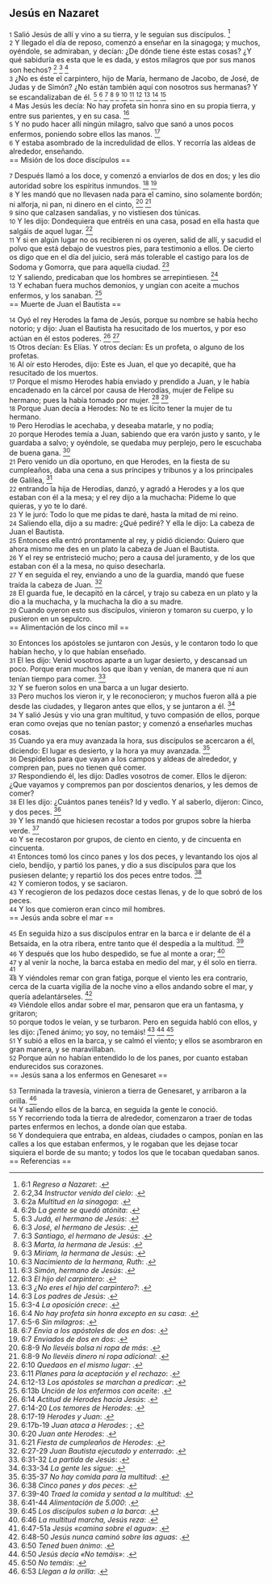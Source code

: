 == Jesús en Nazaret ==

{{anchor|1}} <small>1</small> Salió Jesús de allí y vino a su tierra, y le seguían sus discípulos. <ref>6:1 ''Regreso a Nazaret'': {{lib|LU|150|6|3}}.</ref><br>
{{anchor|2}} <small>2</small> Y llegado el día de reposo, comenzó a enseñar en la sinagoga; y muchos, oyéndole, se admiraban, y decían: ¿De dónde tiene éste estas cosas? ¿Y qué sabiduría es esta que le es dada, y estos milagros que por sus manos son hechos? <ref>6:2,34 ''Instructor venido del cielo'': {{lib|LU|141|7|10}}.</ref> <ref>6:2a ''Multitud en la sinagoga'': {{lib|LU|150|8|1}}.</ref> <ref>6:2b ''La gente se quedó atónita'': {{lib|LU|150|8|10}}.</ref><br>
{{anchor|3}} <small>3</small> ¿No es éste el carpintero, hijo de María, hermano de Jacobo, de José, de Judas y de Simón? ¿No están también aquí con nosotros sus hermanas? Y se escandalizaban de él. <ref>6:3 ''Judá, el hermano de Jesús'': {{lib|LU|124|3|4}}.</ref> <ref>6:3 ''José, el hermano de Jesús'': {{lib|LU|123|4|9}}.</ref> <ref>6:3 ''Santiago, el hermano de Jesús'': {{lib|LU|123|1|5}}.</ref> <ref>6:3 ''Marta, la hermana de Jesús'': {{lib|LU|124|1|7}}.</ref> <ref>6:3 ''Miriam, la hermana de Jesús'': {{lib|LU|123|2|3}}.</ref> <ref>6:3 ''Nacimiento de la hermana, Ruth'': {{lib|LU|126|3|2}}.</ref> <ref>6:3 ''Simón, hermano de Jesús'': {{lib|LU|123|6|7}}.</ref> <ref>6:3 ''El hijo del carpintero'': {{lib|LU|95|7|3}}.</ref> <ref>6:3 ''¿No eres el hijo del carpintero?'': {{lib|LU|153|2|10}}.</ref> <ref>6:3 ''Los padres de Jesús'': {{lib|LU|122|1|3}}.</ref> <ref>6:3-4 ''La oposición crece'': {{lib|LU|150|9|1}}.</ref><br>
{{anchor|4}} <small>4</small> Mas Jesús les decía: No hay profeta sin honra sino en su propia tierra, y entre sus parientes, y en su casa. <ref>6:4 ''No hay profeta sin honra excepto en su casa'': {{lib|LU|138|0|2}}.</ref><br>
{{anchor|5}} <small>5</small> Y no pudo hacer allí ningún milagro, salvo que sanó a unos pocos enfermos, poniendo sobre ellos las manos. <ref>6:5-6 ''Sin milagros'': {{lib|LU|150|9|2}}.</ref><br>
{{anchor|6}} <small>6</small> Y estaba asombrado de la incredulidad de ellos. Y recorría las aldeas de alrededor, enseñando.<br>
== Misión de los doce discípulos ==

{{anchor|7}} <small>7</small> Después llamó a los doce, y comenzó a enviarlos de dos en dos; y les dio autoridad sobre los espíritus inmundos. <ref>6:7 ''Envía a los apóstoles de dos en dos'': {{lib|LU|150|4|1}}.</ref> <ref>6:7 ''Enviados de dos en dos'': {{lib|LU|193|3|2}}.</ref><br>
{{anchor|8}} <small>8</small> Y les mandó que no llevasen nada para el camino, sino solamente bordón; ni alforja, ni pan, ni dinero en el cinto, <ref>6:8-9 ''No llevéis bolsa ni ropa de más'': {{lib|LU|163|1|3}}.</ref> <ref>6:8-9 ''No llevéis dinero ni ropa adicional'': {{lib|LU|140|9|3}}.</ref><br>
{{anchor|9}} <small>9</small> sino que calzasen sandalias, y no vistiesen dos túnicas.<br>
{{anchor|10}} <small>10</small> Y les dijo: Dondequiera que entréis en una casa, posad en ella hasta que salgáis de aquel lugar. <ref>6:10 ''Quedaos en el mismo lugar'': {{lib|LU|163|1|3}}.</ref><br>
{{anchor|11}} <small>11</small> Y si en algún lugar no os recibieren ni os oyeren, salid de allí, y sacudid el polvo que está debajo de vuestros pies, para testimonio a ellos. De cierto os digo que en el día del juicio, será más tolerable el castigo para los de Sodoma y Gomorra, que para aquella ciudad. <ref>6:11 ''Planes para la aceptación y el rechazo'': {{lib|LU|163|1|4}}.</ref><br>
{{anchor|12}} <small>12</small> Y saliendo, predicaban que los hombres se arrepintiesen. <ref>6:12-13 ''Los apóstoles se marchan a predicar'': {{lib|LU|150|4|4}}.</ref><br>
{{anchor|13}} <small>13</small> Y echaban fuera muchos demonios, y ungían con aceite a muchos enfermos, y los sanaban. <ref>6:13b ''Unción de los enfermos con aceite'': {{lib|LU|150|0|2}}.</ref><br>
== Muerte de Juan el Bautista ==

{{anchor|14}} <small>14</small> Oyó el rey Herodes la fama de Jesús, porque su nombre se había hecho notorio; y dijo: Juan el Bautista ha resucitado de los muertos, y por eso actúan en él estos poderes. <ref>6:14 ''Actitud de Herodes hacia Jesús'': {{lib|LU|154|0|2}}.</ref> <ref>6:14-20 ''Los temores de Herodes'': {{lib|LU|154|0|2}}.</ref><br>
{{anchor|15}} <small>15</small> Otros decían: Es Elías. Y otros decían: Es un profeta, o alguno de los profetas.<br>
{{anchor|16}} <small>16</small> Al oír esto Herodes, dijo: Este es Juan, el que yo decapité, que ha resucitado de los muertos.<br>
{{anchor|17}} <small>17</small> Porque el mismo Herodes había enviado y prendido a Juan, y le había encadenado en la cárcel por causa de Herodías, mujer de Felipe su hermano; pues la había tomado por mujer. <ref>6:17-19 ''Herodes y Juan'': {{lib|LU|135|12|2}}.</ref> <ref>6:17b-19 ''Juan ataca a Herodes'': {{lib|LU|135|10|2}}; {{lib|LU|135|10|2}}.</ref><br>
{{anchor|18}} <small>18</small> Porque Juan decía a Herodes: No te es lícito tener la mujer de tu hermano.<br>
{{anchor|19}} <small>19</small> Pero Herodías le acechaba, y deseaba matarle, y no podía;<br>
{{anchor|20}} <small>20</small> porque Herodes temía a Juan, sabiendo que era varón justo y santo, y le guardaba a salvo; y oyéndole, se quedaba muy perplejo, pero le escuchaba de buena gana. <ref>6:20 ''Juan ante Herodes'': {{lib|LU|135|12|3}}.</ref><br>
{{anchor|21}} <small>21</small> Pero venido un día oportuno, en que Herodes, en la fiesta de su cumpleaños, daba una cena a sus príncipes y tribunos y a los principales de Galilea, <ref>6:21 ''Fiesta de cumpleaños de Herodes'': {{lib|LU|135|12|5}}.</ref><br>
{{anchor|22}} <small>22</small> entrando la hija de Herodías, danzó, y agradó a Herodes y a los que estaban con él a la mesa; y el rey dijo a la muchacha: Pídeme lo que quieras, y yo te lo daré.<br>
{{anchor|23}} <small>23</small> Y le juró: Todo lo que me pidas te daré, hasta la mitad de mi reino.<br>
{{anchor|24}} <small>24</small> Saliendo ella, dijo a su madre: ¿Qué pediré? Y ella le dijo: La cabeza de Juan el Bautista.<br>
{{anchor|25}} <small>25</small> Entonces ella entró prontamente al rey, y pidió diciendo: Quiero que ahora mismo me des en un plato la cabeza de Juan el Bautista.<br>
{{anchor|26}} <small>26</small> Y el rey se entristeció mucho; pero a causa del juramento, y de los que estaban con él a la mesa, no quiso desecharla.<br>
{{anchor|27}} <small>27</small> Y en seguida el rey, enviando a uno de la guardia, mandó que fuese traída la cabeza de Juan. <ref>6:27-29 ''Juan Bautista ejecutado y enterrado'': {{lib|LU|144|9|1}}.</ref><br>
{{anchor|28}} <small>28</small> El guarda fue, le decapitó en la cárcel, y trajo su cabeza en un plato y la dio a la muchacha, y la muchacha la dio a su madre.<br>
{{anchor|29}} <small>29</small> Cuando oyeron esto sus discípulos, vinieron y tomaron su cuerpo, y lo pusieron en un sepulcro.<br>
== Alimentación de los cinco mil ==

{{anchor|30}} <small>30</small> Entonces los apóstoles se juntaron con Jesús, y le contaron todo lo que habían hecho, y lo que habían enseñado.<br>
{{anchor|31}} <small>31</small> El les dijo: Venid vosotros aparte a un lugar desierto, y descansad un poco. Porque eran muchos los que iban y venían, de manera que ni aun tenían tiempo para comer. <ref>6:31-32 ''La partida de Jesús'': {{lib|LU|152|2|1}}.</ref><br>
{{anchor|32}} <small>32</small> Y se fueron solos en una barca a un lugar desierto.<br>
{{anchor|33}} <small>33</small> Pero muchos los vieron ir, y le reconocieron; y muchos fueron allá a pie desde las ciudades, y llegaron antes que ellos, y se juntaron a él. <ref>6:33-34 ''La gente les sigue'': {{lib|LU|152|2|2}}.</ref><br>
{{anchor|34}} <small>34</small> Y salió Jesús y vio una gran multitud, y tuvo compasión de ellos, porque eran como ovejas que no tenían pastor; y comenzó a enseñarles muchas cosas.<br>
{{anchor|35}} <small>35</small> Cuando ya era muy avanzada la hora, sus discípulos se acercaron a él, diciendo: El lugar es desierto, y la hora ya muy avanzada. <ref>6:35-37 ''No hay comida para la multitud'': {{lib|LU|152|2|6}}.</ref><br>
{{anchor|36}} <small>36</small> Despídelos para que vayan a los campos y aldeas de alrededor, y compren pan, pues no tienen qué comer.<br>
{{anchor|37}} <small>37</small> Respondiendo él, les dijo: Dadles vosotros de comer. Ellos le dijeron: ¿Que vayamos y compremos pan por doscientos denarios, y les demos de comer?<br>
{{anchor|38}} <small>38</small> El les dijo: ¿Cuántos panes tenéis? Id y vedlo. Y al saberlo, dijeron: Cinco, y dos peces. <ref>6:38 ''Cinco panes y dos peces'': {{lib|LU|152|2|7}}.</ref><br>
{{anchor|39}} <small>39</small> Y les mandó que hiciesen recostar a todos por grupos sobre la hierba verde. <ref>6:39-40 ''Traed la comida y sentad a la multitud'': {{lib|LU|152|2|8}}.</ref><br>
{{anchor|40}} <small>40</small> Y se recostaron por grupos, de ciento en ciento, y de cincuenta en cincuenta.<br>
{{anchor|41}} <small>41</small> Entonces tomó los cinco panes y los dos peces, y levantando los ojos al cielo, bendijo, y partió los panes, y dio a sus discípulos para que los pusiesen delante; y repartió los dos peces entre todos. <ref>6:41-44 ''Alimentación de 5.000'': {{lib|LU|152|2|9}}.</ref><br>
{{anchor|42}} <small>42</small> Y comieron todos, y se saciaron.<br>
{{anchor|43}} <small>43</small> Y recogieron de los pedazos doce cestas llenas, y de lo que sobró de los peces.<br>
{{anchor|44}} <small>44</small> Y los que comieron eran cinco mil hombres.<br>
== Jesús anda sobre el mar ==

{{anchor|45}} <small>45</small> En seguida hizo a sus discípulos entrar en la barca e ir delante de él a Betsaida, en la otra ribera, entre tanto que él despedía a la multitud. <ref>6:45 ''Los discípulos suben a la barca'': {{lib|LU|152|4|1}}.</ref><br>
{{anchor|46}} <small>46</small> Y después que los hubo despedido, se fue al monte a orar; <ref>6:46 ''La multitud marcha, Jesús reza'': {{lib|LU|152|3|3}}.</ref><br>
{{anchor|47}} <small>47</small> y al venir la noche, la barca estaba en medio del mar, y él solo en tierra. <ref>6:47-51a ''Jesús «camina sobre el agua»'': {{lib|LU|152|4|2}}.</ref><br>
{{anchor|48}} <small>48</small> Y viéndoles remar con gran fatiga, porque el viento les era contrario, cerca de la cuarta vigilia de la noche vino a ellos andando sobre el mar, y quería adelantárseles. <ref>6:48-50 ''Jesús nunca caminó sobre las aguas'': {{lib|LU|136|7|3}}.</ref><br>
{{anchor|49}} <small>49</small> Viéndole ellos andar sobre el mar, pensaron que era un fantasma, y gritaron;<br>
{{anchor|50}} <small>50</small> porque todos le veían, y se turbaron. Pero en seguida habló con ellos, y les dijo: ¡Tened ánimo; yo soy, no temáis! <ref>6:50 ''Tened buen ánimo'': {{lib|LU|100|7|9}}.</ref> <ref>6:50 ''Jesús decía «No temáis»'': {{lib|LU|140|8|20}}.</ref> <ref>6:50 ''No temáis'': {{lib|LU|100|7|15}}.</ref><br>
{{anchor|51}} <small>51</small> Y subió a ellos en la barca, y se calmó el viento; y ellos se asombraron en gran manera, y se maravillaban.<br>
{{anchor|52}} <small>52</small> Porque aún no habían entendido lo de los panes, por cuanto estaban endurecidos sus corazones.<br>
== Jesús sana a los enfermos en Genesaret ==

{{anchor|53}} <small>53</small> Terminada la travesía, vinieron a tierra de Genesaret, y arribaron a la orilla. <ref>6:53 ''Llegan a la orilla'': {{lib|LU|152|5|1}}.</ref><br>
{{anchor|54}} <small>54</small> Y saliendo ellos de la barca, en seguida la gente le conoció.<br>
{{anchor|55}} <small>55</small> Y recorriendo toda la tierra de alrededor, comenzaron a traer de todas partes enfermos en lechos, a donde oían que estaba.<br>
{{anchor|56}} <small>56</small> Y dondequiera que entraba, en aldeas, ciudades o campos, ponían en las calles a los que estaban enfermos, y le rogaban que les dejase tocar siquiera el borde de su manto; y todos los que le tocaban quedaban sanos.<br>
== Referencias ==

<references />

